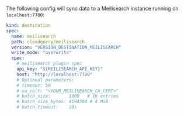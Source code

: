 The following config will sync data to a Meilisearch instance running on `localhost:7700`:

```yaml copy
kind: destination
spec:
  name: meilisearch
  path: cloudquery/meilisearch
  version: "VERSION_DESTINATION_MEILISEARCH"
  write_mode: "overwrite"
  spec:
    # meilisearch plugin spec
    api_key: "${MEILISEARCH_API_KEY}"
    host: "http://localhost:7700"
    # Optional parameters:
    # timeout: 5m
    # ca_cert: "<YOUR_MEILISEARCH_CA_CERT>"
    # batch_size:       1000   # 1K entries
    # batch_size_bytes: 4194304 # 4 MiB
    # batch_timeout:    20s
```
